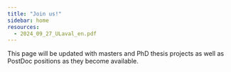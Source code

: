 ```yaml
---
title: "Join us!"
sidebar: home
resources: 
  - 2024_09_27_ULaval_en.pdf
---
```


This page will be updated with masters and PhD thesis projects as well as PostDoc positions as they become available.

<!-- ## PhD/master's projects at Laval University -->
<!-- **Deadline: October 30th 2024** -->
<!-- ![](pdf/2024_09_27_ULaval_en.pdf){width=100% height=800px} -->

<!-- ## Job offer at UQTR -->
<!-- **Deadline: December 19th 2024** -->
<!-- ![](pdf/2024_12_04_UQTR_en.pdf){width=100% height=800px} -->